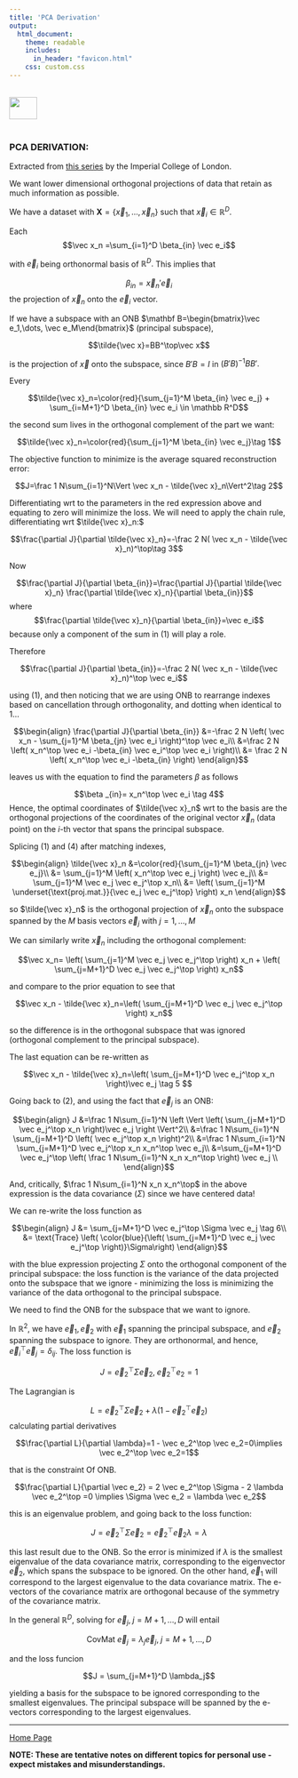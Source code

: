 ```yaml
---
title: 'PCA Derivation'
output: 
  html_document:
    theme: readable
    includes:
      in_header: "favicon.html" 
    css: custom.css
---
```


<br>
<a href="http://rinterested.github.io/statistics/index.html">
<img HEIGHT="40" WIDTH="50" src="logo.PNG"></a>
<br><br>


### PCA DERIVATION:


Extracted from [this series](https://youtu.be/PMoV0w8by2A) by the Imperial College of London.

We want lower dimensional orthogonal projections of data that retain as much information as possible.

We have a dataset with $\mathbf X=\{\vec x_1,\dots,\vec x_n\}$ such that $\vec x_i\in\mathbb R^D.$

Each $$\vec x_n =\sum_{i=1}^D \beta_{in} \vec e_i$$ 

with $\vec e_i$ being orthonormal basis of $\mathbb R^D.$ This implies that

$$\beta_{in}= \vec x_n'\vec e_i$$ the projection of $\vec x_n$ onto the $\vec e_i$ vector.

If we have a subspace with an ONB $\mathbf B=\begin{bmatrix}\vec e_1,\dots, \vec e_M\end{bmatrix}$ (principal subspace),

$$\tilde{\vec x}=BB^\top\vec x$$

is the projection of $\vec x$ onto the subspace, since $B'B=I$ in $(B'B)^{-1}BB'.$

Every 

$$\tilde{\vec x}_n=\color{red}{\sum_{j=1}^M \beta_{in} \vec e_j} + \sum_{i=M+1}^D \beta_{in} \vec e_i \in \mathbb R^D$$

the second sum lives in the orthogonal complement of the part we want:

$$\tilde{\vec x}_n=\color{red}{\sum_{j=1}^M \beta_{in} \vec e_j}\tag 1$$

The objective function to minimize is the average squared reconstruction error:

$$J=\frac 1 N\sum_{i=1}^N\Vert \vec x_n - \tilde{\vec x}_n\Vert^2\tag 2$$


Differentiating wrt to the parameters in the red expression above and equating to zero will minimize the loss. We will need to apply the chain rule, differentiating wrt $\tilde{\vec x}_n:$

$$\frac{\partial J}{\partial \tilde{\vec x}_n}=-\frac 2 N( \vec x_n - \tilde{\vec x}_n)^\top\tag 3$$

Now

$$\frac{\partial J}{\partial \beta_{in}}=\frac{\partial J}{\partial \tilde{\vec x}_n} \frac{\partial \tilde{\vec x}_n}{\partial \beta_{in}}$$
where $$\frac{\partial \tilde{\vec x}_n}{\partial \beta_{in}}=\vec e_i$$ because only a component of the sum in $(1)$ will play a role.

Therefore

$$\frac{\partial J}{\partial \beta_{in}}=-\frac 2 N( \vec x_n - \tilde{\vec x}_n)^\top \vec e_i$$

using $(1),$ and then noticing that we are using ONB to rearrange indexes based on cancellation through orthogonality, and dotting when identical to $1$...

$$\begin{align}
\frac{\partial J}{\partial \beta_{in}} &=-\frac 2 N \left( \vec x_n - \sum_{j=1}^M \beta_{jn} \vec e_i \right)^\top \vec e_i\\
&=\frac 2 N \left( x_n^\top \vec e_i -\beta_{in} \vec e_i^\top \vec e_i   \right)\\
&= \frac 2 N \left( x_n^\top \vec e_i -\beta_{in}  \right)
\end{align}$$

leaves us with the equation to find the parameters $\beta$ as follows


$$\beta _{in}=  x_n^\top \vec e_i \tag 4$$
Hence, the optimal coordinates of $\tilde{\vec x}_n$ wrt to the basis are the orthogonal projections of the coordinates of the original vector $\vec x_n$ (data point) on the $i$-th vector that spans the principal subspace.

Splicing $(1)$ and $(4)$ after matching indexes,

$$\begin{align}
\tilde{\vec x}_n &=\color{red}{\sum_{j=1}^M \beta_{jn} \vec e_j}\\
&= \sum_{j=1}^M \left( x_n^\top \vec e_j  \right) \vec e_j\\
&= \sum_{j=1}^M \vec e_j \vec e_j^\top x_n\\
&= \left( \sum_{j=1}^M \underset{\text{proj.mat.}}{\vec e_j \vec e_j^\top} \right) x_n
\end{align}$$

so $\tilde{\vec x}_n$ is the orthogonal projection of $\vec x_n$ onto the subspace spanned by the $M$ basis vectors $\vec e_j$ with $j=1,\dots, M$


We can similarly write $\vec x_n$ including the orthogonal complement:

$$\vec x_n=  \left( \sum_{j=1}^M \vec e_j \vec e_j^\top \right)  x_n +
\left( \sum_{j=M+1}^D \vec e_j \vec e_j^\top \right)  x_n$$

and compare to the prior equation to see that

$$\vec x_n - \tilde{\vec x}_n=\left( \sum_{j=M+1}^D \vec e_j \vec e_j^\top \right) x_n$$

so the difference is in the orthogonal subspace that was ignored (orthogonal complement to the principal subspace).

The last equation can be re-written as

$$\vec x_n - \tilde{\vec x}_n=\left( \sum_{j=M+1}^D \vec e_j^\top x_n \right)\vec e_j \tag 5 $$

Going back to $(2),$ and using the fact that $\vec e_j$ is an ONB:

$$\begin{align}
J &=\frac 1 N\sum_{i=1}^N \left \Vert \left( \sum_{j=M+1}^D \vec e_j^\top x_n \right)\vec e_j \right \Vert^2\\
&=\frac 1 N\sum_{i=1}^N   \sum_{j=M+1}^D \left( \vec e_j^\top x_n \right)^2\\
&=\frac 1 N\sum_{i=1}^N   \sum_{j=M+1}^D \vec e_j^\top x_n x_n^\top \vec e_j\\
&=\sum_{j=M+1}^D   \vec e_j^\top \left(  \frac 1 N\sum_{i=1}^N    x_n x_n^\top \right) \vec e_j \\
\end{align}$$

And, critically, $\frac 1 N\sum_{i=1}^N x_n x_n^\top$ in the above expression is the data covariance $(\Sigma)$ since we have centered data!

We can re-write the loss function as

$$\begin{align}
J &= \sum_{j=M+1}^D   \vec e_j^\top \Sigma \vec e_j \tag 6\\
&= \text{Trace} \left( \color{blue}{\left( \sum_{j=M+1}^D \vec e_j  \vec e_j^\top   \right)}\Sigma\right)
\end{align}$$

with the blue expression projecting $\Sigma$ onto the orthogonal component of the principal subspace: the loss function is the variance of the data projected onto the subspace that we ignore - minimizing the loss is minimizing the variance of the data orthogonal to the principal subspace.

We need to find the ONB for the subspace that we want to ignore. 

In $\mathbb R^2,$ we have $\vec e_1, \vec e_2$ with $\vec e_1$ spanning the principal subspace, and $\vec e_2$ spanning the subspace to ignore. They are orthonormal, and hence, $\vec e_i^\top \vec e_j=\delta_{ij}.$ The loss function is

$$J= \vec e_2^\top \Sigma \vec e_2, \; \vec e_2^\top e_2=1$$

The Lagrangian is 

$$L =\vec e_2^\top \Sigma \vec e_2 + \lambda \left(1 - \vec e_2^\top \vec e_2 \right)$$
calculating partial derivatives


$$\frac{\partial L}{\partial \lambda}=1 - \vec e_2^\top \vec e_2=0\implies \vec e_2^\top \vec e_2=1$$

that is the constraint Of ONB.

$$\frac{\partial L}{\partial \vec e_2} = 2 \vec e_2^\top \Sigma - 2 \lambda \vec e_2^\top =0 \implies \Sigma \vec e_2 = \lambda \vec e_2$$

this is an eigenvalue problem, and going back to the loss function:

$$J = \vec e_2^\top \Sigma \vec e_2 =\vec e_2^\top \vec e_2 \lambda =\lambda$$

this last result due to the ONB. So the error is minimized if $\lambda$ is the smallest eigenvalue of the data covariance matrix, corresponding to the eigenvector $\vec e_2,$ which spans the subspace to be ignored. On the other hand, $\vec e_1$ will correspond to the largest eigenvalue to the data covariance matrix. The e-vectors of the covariance matrix are orthogonal because of the symmetry of the covariance matrix.

In the general $\mathbb R^D,$ solving for $\vec e_j, \; j=M+1, \dots, D$ will entail


$$\text{CovMat } \vec e_j =\lambda_j \vec e_j, \; j = M+1, \dots, D$$

and the loss funcion

$$J = \sum_{j=M+1}^D \lambda_j$$

yielding a basis for the subspace to be ignored corresponding to the smallest eigenvalues. The principal subspace will be spanned by the e-vectors corresponding to the largest eigenvalues.
<br>


---
<a href="http://rinterested.github.io/statistics/index.html">Home Page</a>

**NOTE: These are tentative notes on different topics for personal use - expect mistakes and misunderstandings.**